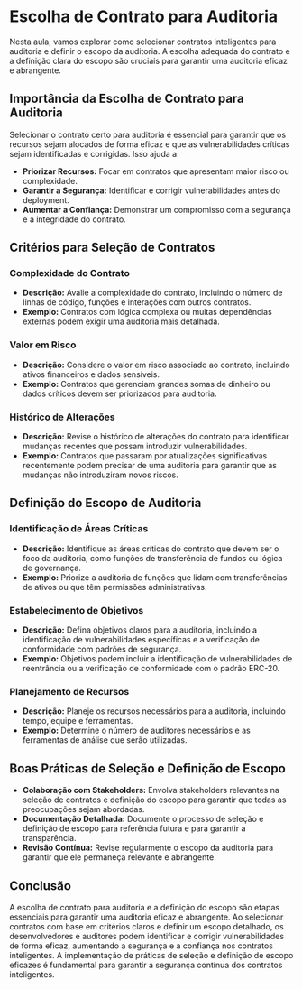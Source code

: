 # Escolha de Contrato para Auditoria

Nesta aula, vamos explorar como selecionar contratos inteligentes para auditoria e definir o escopo da auditoria. A escolha adequada do contrato e a definição clara do escopo são cruciais para garantir uma auditoria eficaz e abrangente.

## Importância da Escolha de Contrato para Auditoria

Selecionar o contrato certo para auditoria é essencial para garantir que os recursos sejam alocados de forma eficaz e que as vulnerabilidades críticas sejam identificadas e corrigidas. Isso ajuda a:

- **Priorizar Recursos:** Focar em contratos que apresentam maior risco ou complexidade.
- **Garantir a Segurança:** Identificar e corrigir vulnerabilidades antes do deployment.
- **Aumentar a Confiança:** Demonstrar um compromisso com a segurança e a integridade do contrato.

## Critérios para Seleção de Contratos

### Complexidade do Contrato

- **Descrição:** Avalie a complexidade do contrato, incluindo o número de linhas de código, funções e interações com outros contratos.
- **Exemplo:** Contratos com lógica complexa ou muitas dependências externas podem exigir uma auditoria mais detalhada.

### Valor em Risco

- **Descrição:** Considere o valor em risco associado ao contrato, incluindo ativos financeiros e dados sensíveis.
- **Exemplo:** Contratos que gerenciam grandes somas de dinheiro ou dados críticos devem ser priorizados para auditoria.

### Histórico de Alterações

- **Descrição:** Revise o histórico de alterações do contrato para identificar mudanças recentes que possam introduzir vulnerabilidades.
- **Exemplo:** Contratos que passaram por atualizações significativas recentemente podem precisar de uma auditoria para garantir que as mudanças não introduziram novos riscos.

## Definição do Escopo de Auditoria

### Identificação de Áreas Críticas

- **Descrição:** Identifique as áreas críticas do contrato que devem ser o foco da auditoria, como funções de transferência de fundos ou lógica de governança.
- **Exemplo:** Priorize a auditoria de funções que lidam com transferências de ativos ou que têm permissões administrativas.

### Estabelecimento de Objetivos

- **Descrição:** Defina objetivos claros para a auditoria, incluindo a identificação de vulnerabilidades específicas e a verificação de conformidade com padrões de segurança.
- **Exemplo:** Objetivos podem incluir a identificação de vulnerabilidades de reentrância ou a verificação de conformidade com o padrão ERC-20.

### Planejamento de Recursos

- **Descrição:** Planeje os recursos necessários para a auditoria, incluindo tempo, equipe e ferramentas.
- **Exemplo:** Determine o número de auditores necessários e as ferramentas de análise que serão utilizadas.

## Boas Práticas de Seleção e Definição de Escopo

- **Colaboração com Stakeholders:** Envolva stakeholders relevantes na seleção de contratos e definição do escopo para garantir que todas as preocupações sejam abordadas.
- **Documentação Detalhada:** Documente o processo de seleção e definição de escopo para referência futura e para garantir a transparência.
- **Revisão Contínua:** Revise regularmente o escopo da auditoria para garantir que ele permaneça relevante e abrangente.

## Conclusão

A escolha de contrato para auditoria e a definição do escopo são etapas essenciais para garantir uma auditoria eficaz e abrangente. Ao selecionar contratos com base em critérios claros e definir um escopo detalhado, os desenvolvedores e auditores podem identificar e corrigir vulnerabilidades de forma eficaz, aumentando a segurança e a confiança nos contratos inteligentes. A implementação de práticas de seleção e definição de escopo eficazes é fundamental para garantir a segurança contínua dos contratos inteligentes.
